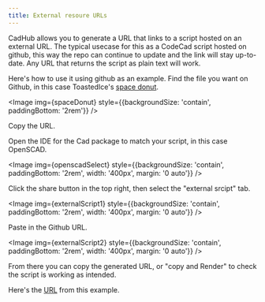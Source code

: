 ```yaml
---
title: External resoure URLs
---
```




CadHub allows you to generate a URL that links to a script hosted on an external URL.
The typical usecase for this as a CodeCad script hosted on github, this way the repo can continue to update and the link will stay up-to-date.
Any URL that returns the script as plain text will work.

Here's how to use it using github as an example.
Find the file you want on Github, in this case ToastedIce's [space donut](https://github.com/toastedice/random_openscad_creations_I_made/blob/main/donut/spacedonut.scad).

<Image img={spaceDonut} style={{backgroundSize: 'contain', paddingBottom: '2rem'}} />

Copy the URL.

Open the IDE for the Cad package to match your script, in this case OpenSCAD.

<Image img={openscadSelect} style={{backgroundSize: 'contain', paddingBottom: '2rem', width: '400px', margin: '0 auto'}} />

Click the share button in the top right, then select the "external srcipt" tab.

<Image img={externalScript1} style={{backgroundSize: 'contain', paddingBottom: '2rem', width: '400px', margin: '0 auto'}} />

Paste in the Github URL.

<Image img={externalScript2} style={{backgroundSize: 'contain', paddingBottom: '2rem', width: '400px', margin: '0 auto'}} />

From there you can copy the generated URL, or "copy and Render" to check the script is working as intended.

Here's the [URL](http://cadhub.xyz/dev-ide/cadquery#fetch_text_v1=https%3A%2F%2Fraw.githubusercontent.com%2Ftoastedice%2Frandom_openscad_creations_I_made%2Fmain%2Fdonut%2Fspacedonut.scad) from this example.

